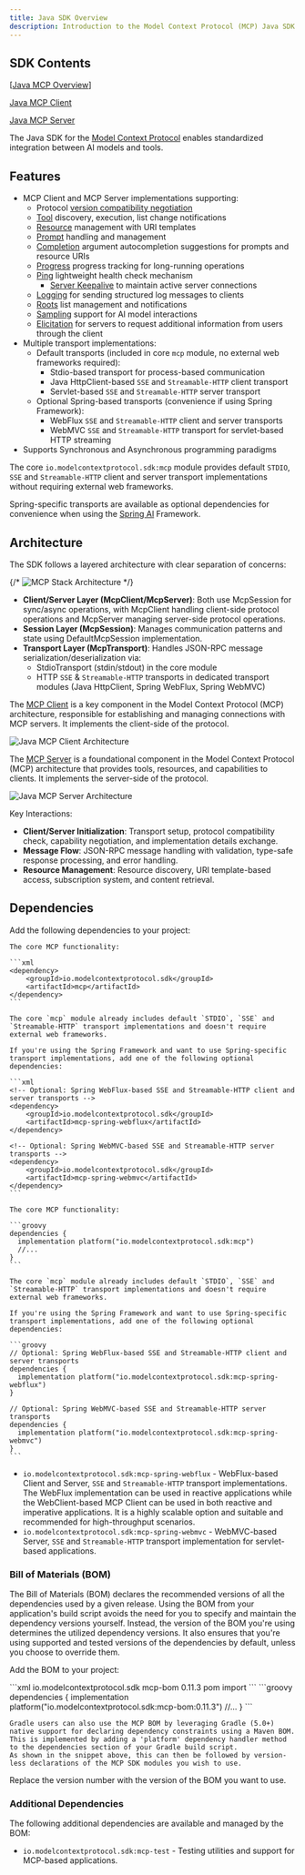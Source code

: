 ```yaml
---
title: Java SDK Overview
description: Introduction to the Model Context Protocol (MCP) Java SDK
---
```


## SDK Contents

[[Java MCP Overview](/sdk/java/mcp-overview)]

[Java MCP Client](/sdk/java/mcp-client)

[Java MCP Server](/sdk/java/mcp-server)

The Java SDK for the [Model Context Protocol](https://modelcontextprotocol.org/docs/concepts/architecture) enables standardized integration between AI models and tools.

## Features

- MCP Client and MCP Server implementations supporting:
  - Protocol [version compatibility negotiation](/specification/2025-06-18/basic/lifecycle#initialization)
  - [Tool](/specification/2025-06-18/server/tools/) discovery, execution, list change notifications
  - [Resource](/specification/2025-06-18/server/resources/) management with URI templates
  - [Prompt](/specification/2025-06-18/server/prompts/) handling and management
  - [Completion](/specification/2025-06-18/server/utilities/completion/) argument autocompletion suggestions for prompts and resource URIs
  - [Progress](/specification/2025-06-18/basic/utilities/progress/) progress tracking for long-running operations
  - [Ping](/specification/2025-06-18/basic/utilities/ping/) lightweight health check mechanism
    - [Server Keepalive](/specification/2025-06-18/basic/utilities/ping#implementation-considerations/) to maintain active server connections
  - [Logging](/specification/2025-06-18/server/utilities/logging/) for sending structured log messages to clients
  - [Roots](/specification/2025-06-18/client/roots/) list management and notifications
  - [Sampling](/specification/2025-06-18/client/sampling/) support for AI model interactions
  - [Elicitation](/specification/2025-06-18/client/elicitation/) for servers to request additional information from users through the client
- Multiple transport implementations:
  - Default transports (included in core `mcp` module, no external web frameworks required):
    - Stdio-based transport for process-based communication
    - Java HttpClient-based `SSE` and `Streamable-HTTP` client transport
    - Servlet-based `SSE` and `Streamable-HTTP` server transport
  - Optional Spring-based transports (convenience if using Spring Framework):
    - WebFlux `SSE` and `Streamable-HTTP` client and server transports
    - WebMVC `SSE` and `Streamable-HTTP` transport for servlet-based HTTP streaming
- Supports Synchronous and Asynchronous programming paradigms

<Tip>

The core `io.modelcontextprotocol.sdk:mcp` module provides default `STDIO`, `SSE` and `Streamable-HTTP` client and server transport implementations without requiring external web frameworks.

Spring-specific transports are available as optional dependencies for convenience when using the [Spring AI](https://docs.spring.io/spring-ai/reference/1.1-SNAPSHOT/api/mcp/mcp-overview.html) Framework.

</Tip>

## Architecture

The SDK follows a layered architecture with clear separation of concerns:

{/* ![MCP Stack Architecture](/images/java/mcp-stack.svg) */}

- **Client/Server Layer (McpClient/McpServer)**: Both use McpSession for sync/async operations,
  with McpClient handling client-side protocol operations and McpServer managing server-side protocol operations.
- **Session Layer (McpSession)**: Manages communication patterns and state using DefaultMcpSession implementation.
- **Transport Layer (McpTransport)**: Handles JSON-RPC message serialization/deserialization via:
  - StdioTransport (stdin/stdout) in the core module
  - HTTP `SSE` & `Streamable-HTTP` transports in dedicated transport modules (Java HttpClient, Spring WebFlux, Spring WebMVC)

The [MCP Client](/sdk/java/mcp-client) is a key component in the Model Context Protocol (MCP) architecture, responsible for establishing and managing connections with MCP servers.
It implements the client-side of the protocol.

![Java MCP Client Architecture](/images/java/java-mcp-client-architecture.jpg)

The [MCP Server](/sdk/java/mcp-server) is a foundational component in the Model Context Protocol (MCP) architecture that provides tools, resources, and capabilities to clients.
It implements the server-side of the protocol.

![Java MCP Server Architecture](/images/java/java-mcp-server-architecture.jpg)

Key Interactions:

- **Client/Server Initialization**: Transport setup, protocol compatibility check, capability negotiation, and implementation details exchange.
- **Message Flow**: JSON-RPC message handling with validation, type-safe response processing, and error handling.
- **Resource Management**: Resource discovery, URI template-based access, subscription system, and content retrieval.

## Dependencies

Add the following dependencies to your project:

<Tabs>
  <Tab title="Maven">

    The core MCP functionality:

    ```xml
    <dependency>
        <groupId>io.modelcontextprotocol.sdk</groupId>
        <artifactId>mcp</artifactId>
    </dependency>
    ```

    The core `mcp` module already includes default `STDIO`, `SSE` and `Streamable-HTTP` transport implementations and doesn't require external web frameworks.

    If you're using the Spring Framework and want to use Spring-specific transport implementations, add one of the following optional dependencies:

    ```xml
    <!-- Optional: Spring WebFlux-based SSE and Streamable-HTTP client and server transports -->
    <dependency>
        <groupId>io.modelcontextprotocol.sdk</groupId>
        <artifactId>mcp-spring-webflux</artifactId>
    </dependency>

    <!-- Optional: Spring WebMVC-based SSE and Streamable-HTTP server transports -->
    <dependency>
        <groupId>io.modelcontextprotocol.sdk</groupId>
        <artifactId>mcp-spring-webmvc</artifactId>
    </dependency>
    ```

  </Tab>
  <Tab title="Gradle">

    The core MCP functionality:

    ```groovy
    dependencies {
      implementation platform("io.modelcontextprotocol.sdk:mcp")
      //...
    }
    ```

    The core `mcp` module already includes default `STDIO`, `SSE` and `Streamable-HTTP` transport implementations and doesn't require external web frameworks.

    If you're using the Spring Framework and want to use Spring-specific transport implementations, add one of the following optional dependencies:

    ```groovy
    // Optional: Spring WebFlux-based SSE and Streamable-HTTP client and server transports
    dependencies {
      implementation platform("io.modelcontextprotocol.sdk:mcp-spring-webflux")
    }

    // Optional: Spring WebMVC-based SSE and Streamable-HTTP server transports
    dependencies {
      implementation platform("io.modelcontextprotocol.sdk:mcp-spring-webmvc")
    }
    ```

  </Tab>
</Tabs>

- `io.modelcontextprotocol.sdk:mcp-spring-webflux` - WebFlux-based Client and Server, `SSE` and `Streamable-HTTP` transport implementations.
  The WebFlux implementation can be used in reactive applications while the WebClient-based MCP Client can be used in both reactive and imperative applications.
  It is a highly scalable option and suitable and recommended for high-throughput scenarios.
- `io.modelcontextprotocol.sdk:mcp-spring-webmvc` - WebMVC-based Server, `SSE` and `Streamable-HTTP` transport implementation for servlet-based applications.

### Bill of Materials (BOM)

The Bill of Materials (BOM) declares the recommended versions of all the dependencies used by a given release.
Using the BOM from your application's build script avoids the need for you to specify and maintain the dependency versions yourself.
Instead, the version of the BOM you're using determines the utilized dependency versions.
It also ensures that you're using supported and tested versions of the dependencies by default, unless you choose to override them.

Add the BOM to your project:

<Tabs>
  <Tab title="Maven">
    ```xml
    <dependencyManagement>
        <dependencies>
            <dependency>
                <groupId>io.modelcontextprotocol.sdk</groupId>
                <artifactId>mcp-bom</artifactId>
                <version>0.11.3</version>
                <type>pom</type>
                <scope>import</scope>
            </dependency>
        </dependencies>
    </dependencyManagement>
    ```
  </Tab>

  <Tab title="Gradle">
    ```groovy
    dependencies {
      implementation platform("io.modelcontextprotocol.sdk:mcp-bom:0.11.3")
      //...
    }
    ```

    Gradle users can also use the MCP BOM by leveraging Gradle (5.0+) native support for declaring dependency constraints using a Maven BOM.
    This is implemented by adding a 'platform' dependency handler method to the dependencies section of your Gradle build script.
    As shown in the snippet above, this can then be followed by version-less declarations of the MCP SDK modules you wish to use.

  </Tab>
</Tabs>

Replace the version number with the version of the BOM you want to use.

### Additional Dependencies

The following additional dependencies are available and managed by the BOM:

- `io.modelcontextprotocol.sdk:mcp-test` - Testing utilities and support for MCP-based applications.
